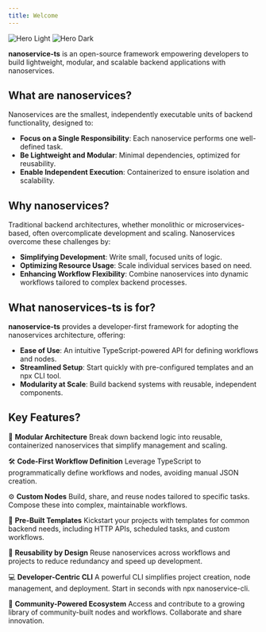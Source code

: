 ```yaml
---
title: Welcome
---
```


<img
  className="block dark:hidden"
  src="/docs/assets/images/nanoservices-light.png"
  alt="Hero Light"
/>
<img
  className="hidden dark:block"
  src="/docs/assets/images/nanoservices-dark.png"
  alt="Hero Dark"
/>

**nanoservice-ts** is an open-source framework empowering developers to build lightweight, modular, and scalable backend applications with nanoservices.

## What are nanoservices?
Nanoservices are the smallest, independently executable units of backend functionality, designed to:
* **Focus on a Single Responsibility**: Each nanoservice performs one well-defined task.
* **Be Lightweight and Modular**: Minimal dependencies, optimized for reusability.
* **Enable Independent Execution**: Containerized to ensure isolation and scalability.

## Why nanoservices?
Traditional backend architectures, whether monolithic or microservices-based, often overcomplicate development and scaling. Nanoservices overcome these challenges by:
* **Simplifying Development**: Write small, focused units of logic.
* **Optimizing Resource Usage**: Scale individual services based on need.
* **Enhancing Workflow Flexibility**: Combine nanoservices into dynamic workflows tailored to complex backend processes.

## What nanoservices-ts is for?
**nanoservice-ts** provides a developer-first framework for adopting the nanoservices architecture, offering:

* **Ease of Use**: An intuitive TypeScript-powered API for defining workflows and nodes.
* **Streamlined Setup**: Start quickly with pre-configured templates and an npx CLI tool.
* **Modularity at Scale**: Build backend systems with reusable, independent components.


## Key Features?

🚀 **Modular Architecture**
Break down backend logic into reusable, containerized nanoservices that simplify management and scaling.

🛠️ **Code-First Workflow Definition**
Leverage TypeScript to programmatically define workflows and nodes, avoiding manual JSON creation.

⚙️ **Custom Nodes**
Build, share, and reuse nodes tailored to specific tasks. Compose these into complex, maintainable workflows.

🧩 **Pre-Built Templates**
Kickstart your projects with templates for common backend needs, including HTTP APIs, scheduled tasks, and custom workflows.

🔄 **Reusability by Design**
Reuse nanoservices across workflows and projects to reduce redundancy and speed up development.

💻 **Developer-Centric CLI**
A powerful CLI simplifies project creation, node management, and deployment. Start in seconds with npx nanoservice-cli.

🤝 **Community-Powered Ecosystem**
Access and contribute to a growing library of community-built nodes and workflows. Collaborate and share innovation.
